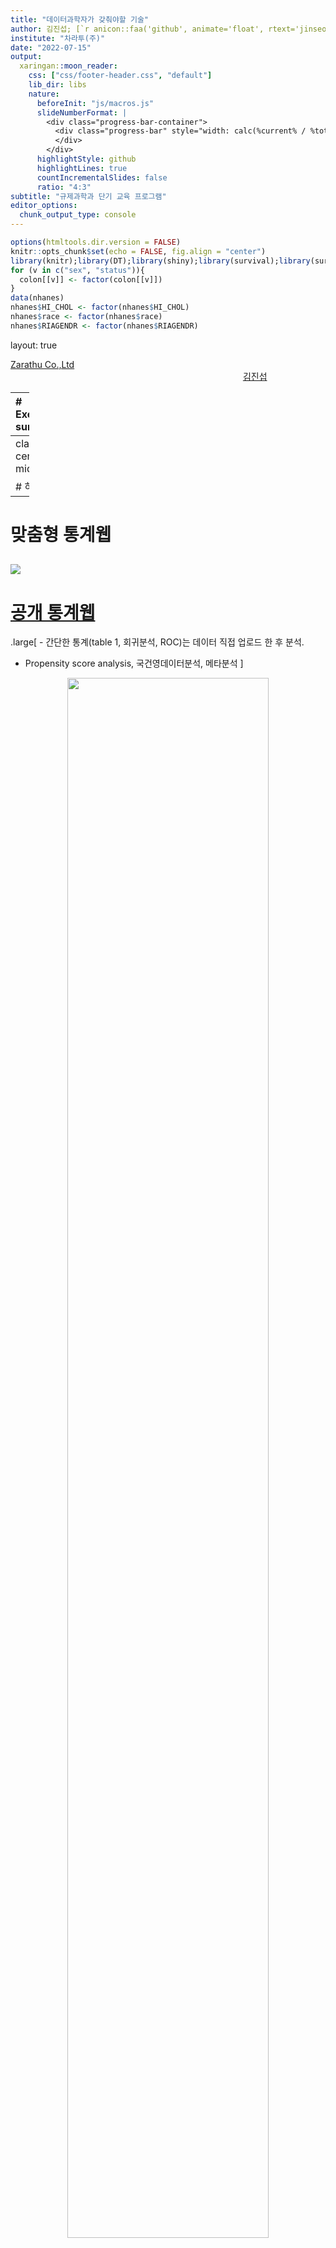 ```yaml
---
title: "데이터과학자가 갖춰야할 기술"
author: 김진섭; [`r anicon::faa('github', animate='float', rtext='jinseob2kim')`](https://github.com/jinseob2kim)
institute: "차라투(주)"
date: "2022-07-15"
output:
  xaringan::moon_reader:
    css: ["css/footer-header.css", "default"]
    lib_dir: libs
    nature:
      beforeInit: "js/macros.js"
      slideNumberFormat: |
        <div class="progress-bar-container">
          <div class="progress-bar" style="width: calc(%current% / %total% * 100%);">
          </div>
        </div>
      highlightStyle: github
      highlightLines: true
      countIncrementalSlides: false
      ratio: "4:3" 
subtitle: "규제과학과 단기 교육 프로그램"
editor_options: 
  chunk_output_type: console
---
```


```r
options(htmltools.dir.version = FALSE)
knitr::opts_chunk$set(echo = FALSE, fig.align = "center")
library(knitr);library(DT);library(shiny);library(survival);library(survey)
for (v in c("sex", "status")){
  colon[[v]] <- factor(colon[[v]])
}
data(nhanes)
nhanes$HI_CHOL <- factor(nhanes$HI_CHOL)
nhanes$race <- factor(nhanes$race)
nhanes$RIAGENDR <- factor(nhanes$RIAGENDR)

```


layout: true

<div class="my-footer"><span><a href="https://www.zarathu.com">Zarathu Co.,Ltd</a>   
&emsp;&emsp;&emsp;&emsp;&emsp;&emsp;&emsp;&emsp;&emsp;&emsp;&emsp;&emsp;&emsp;
&emsp;&emsp;&emsp;&emsp;&emsp;&emsp;&emsp;&emsp;&emsp;&emsp;&emsp;&emsp;&emsp;
<a href="https://github.com/jinseob2kim">김진섭</a></span></div> 


---
# Executive summary

.large[
분석: **의학 + 연구는 R**추천 
- 데이터 전처리는 **[data.table](https://blog.zarathu.com/posts/2022-02-11-datatable/)** 과 `%>%`.  

- R로 ppt/xlsx 만들기(분석결과 반출)

- 일반, 반복측정, 표본추출, Propensity, meta, 시계열, ML

- 코드관리는 Github

서비스: 리포트(Rmarkdown), 웹 애플리케이션(Shiny) 

서버: 분석환경 or 웹 서비스
- 리눅스, 클라우드, Docker 
]



---
class: center, middle


# 하는일 


---
# 맞춤형 통계웹

![](https://raw.githubusercontent.com/jinseob2kim/lecture-general/master/docs/cdm-intro/ss.png)
---
# [공개 통계웹](https://openstat.ai) 

.large[
- 간단한 통계(table 1, 회귀분석, ROC)는 데이터 직접 업로드 한 후 분석.

- Propensity score analysis, 국건영데이터분석, 메타분석 
]

<center>
<img src="https://openstat.ai/static/img/services/GeneralApps/metaAnalysis.png" width=80%></a>
</center>

---
# 프로그램 개발, 블로그 운영

.large[
[R](https://www.r-project.org/) packages

- [jstable](https://github.com/jinseob2kim/jstable): 논문용 테이블 만들기


- [jskm](https://github.com/jinseob2kim/jskm): 생존분석 그림 만들기


- [jsmodule](https://github.com/jinseob2kim/jsmodule): 웹에서 하는 통계분석


개발환경 배포
- [rshiny image](https://github.com/jinseob2kim/docker-rshiny)

블로그: https://blog.zarathu.com

]


---
# 80,000 다운로드

<center>
<img src="https://raw.githubusercontent.com/jinseob2kim/lecture-general/master/docs/korea-preventive/cran.png" width=80%></a>
</center>


---
# 발표: R패키지 개발 후기
<center>
<img src="https://raw.githubusercontent.com/jinseob2kim/lecture-general/master/docs/snu-premed/RUCK2019.jpg" width=80%></a>
</center>

---
# 주요 계약 


- 대한심혈관중재학회 [COBIS III 레지스트리](https://clinicaltrials.gov/ct2/show/NCT03068494) 분석: [추가계약](http://pf.kakao.com/_XsuxgC/48388190)


- 서울성모병원 [COREA-AMI II 레지스트리](https://clinicaltrials.gov/ct2/show/NCT02806102) 분석: [10개 연구 계약](http://pf.kakao.com/_XsuxgC/48043955)


- 삼성서울병원 [공통데이터모델(CDM)](http://www.feedernet.org/html/?pmode=cdmdrn) 분석: [심평원 코로나데이터](https://hira-covid19.net/) 분석 중 


- 강동성심병원 CDM 분석지원: 공단표본데이터 분석 중 


- 경기도감염병관리지원단 코로나 대시보드 with Shinykorea: [최종보고](https://shinykorea.github.io/corona-activityrecord) 


- 삼성서울병원 이식외과 육종(sarcoma) 데이터 분석: [5개 연구 계약](http://pf.kakao.com/_XsuxgC/51701089) 


- 해운대백병원 정신질환 네트워크분석: [논문 5편](http://pf.kakao.com/_XsuxgC/52664370) 게재


- 성균관의대 환경역학연구실 [미세먼지 대시보드](http://pf.kakao.com/_XsuxgC/43627405)


- [삼성서울병원 정신과 통계자문계약](http://pf.kakao.com/_XsuxgC/55192190)

- [서울대병원 순환기내과 통계자문계약](http://pf.kakao.com/_XsuxgC/55577702)

---
# 주요 논문 성과 

.large[
SCI 논문 200건 지원
]
<center>
<img src="https://raw.githubusercontent.com/jinseob2kim/lecture-general/master/docs/snu-premed/paper.jpg" width=80%></a>
</center>



---
# 정부지원사업 선정

<center>
<img src="https://raw.githubusercontent.com/jinseob2kim/lecture-general/master/docs/snu-premed/gv.jpg" width=100%></a>
</center>


---
# 22년 IITP 연구개발과제 선정 

.large[
2년 10.5억 with 앤틀러, 파이디지털헬스케어
]
<center>
<img src="http://k.kakaocdn.net/dn/bsgueW/btrzkqLQ3H2/qQBLFHw769HWkRJyeRWRG1/img_l.jpg" width=70%></a>
</center>

---
# 22년 창업도약패키지 선정

.large[
1억
]
<center>
<img src="http://k.kakaocdn.net/dn/cQa4s2/btrESX34HXo/GJZOCzNJwzo4B4czmb2tKk/img_xl.jpg" width=50%></a>
</center>

---
# 규제과학과 3학점 강의

.large[
R 활용 빅데이터분석: 공단/국건영 예제데이터 활용
]

<center>
<a href="https://github.com/jinseob2kim/R-skku-biohrs"><img src="lecture.png" width=80%></a>
</center>

---

class: center, middle

# 분석


---
# R vs Python

.large[
**의료데이터 + 연구**는 R이 좋다.

- 의학분야 최신패키지는 R first

- 강력한 전처리 패키지 존재: [tidyverse](https://blog.zarathu.com/posts/2020-04-06-rdatamanagementtidyverse/), [data.table](https://blog.zarathu.com/posts/2022-02-11-datatable/)

- 문서, 슬라이드 제작등 컨텐츠 만드는데 최적화. 

- [Rmarkdown](https://blog.zarathu.com/posts/2019-01-03-rmarkdown/): 글, 테이블, 그림, 참고문헌까지 R로만 논문 작성가능. 

- 공통데이터모델(OMOP-CDM) 분석언어
]

--
.large[
**AI 특화**는 Python 추천

- R로도 다 되긴하나(torch, keras), 구글링 Python 유리

- 신경망 외 일반적인 ML은 R로 충분히 좋다([caret](https://github.com/topepo/caret/) 추천)
]

---
# [tidyverse](https://blog.zarathu.com/posts/2020-04-06-rdatamanagementtidyverse/)

.large[
R 기본문법 대체, 사실상 표준문법. 
]

<center>
<a href="https://www.storybench.org/getting-started-with-tidyverse-in-r/"><img src="https://www.storybench.org/wp-content/uploads/2017/05/tidyverse.png" width=100%></a>
</center>

<center>
<a href="http://ds4ps.org/dp4ss-textbook/p-072-data-recipes.html"><img src="http://ds4ps.org/dp4ss-textbook/figures/chaining_data_verbs.png" width=70%></a>
</center>


---
# [data.table](https://blog.zarathu.com/posts/2022-02-11-datatable/)

.large[
가장 빠른 스피드, 빅데이터용 필수패키지

- 심평원/공단분석 필수.

- 파일 가장 빨리 읽고 쓰는 [fst](https://www.fstpackage.org/)와 찰떡궁합

- 멀티코어 지원

]

<center>
<a href="https://github.com/fastverse/fastverse"><img src="https://pbs.twimg.com/media/E8mHra4VgA0vnY_.jpg" width=100%></a>
</center>


---
# [R plot](https://blog.zarathu.com/posts/2022-03-25-graph/)

.large[
[ggplot2](https://ggplot2.tidyverse.org/) > Base: 사실상 표준 

- [ggpubr](https://partrita.github.io/posts/ggpubr/) : 연구용 그림 + p-value 최적화

- [highcharter](https://jkunst.com/highcharter/): 반응형 그림, 상업용은 유료

- [jskm](https://github.com/jinseob2kim/jskm): 자체 개발 kaplan-meier 패키지 
]

<center>
<a href="https://github.com/jinseob2kim/jskm"><img src="https://github.com/jinseob2kim/jskm/raw/master/man/figures/README-unnamed-chunk-5-3.png" width=50%></a>
</center>

---
# PPT export: [officer](https://davidgohel.github.io/officer/)

.large[
그림 직접수정위해 반드시 PPT with 벡터그래픽 필요
]

```r
library(rvg);library(officer)
editable_graph <- dml(ggobj = gg_plot)
doc <- read_pptx()
doc <- add_slide(doc)
doc <- ph_with(x = doc, editable_graph,
   location = ph_location_type(type = "body") )
print(doc, target = "reports/rvg.pptx")
```

<center>
<a href="https://ardata-fr.github.io/officeverse/reports/rvg.pptx"><img src="https://ardata-fr.github.io/officeverse/static/r-img/img-unnamed-chunk-77.png" width=40%></a>
</center>



---
# 공단/심평원분석 전략 

.large[
공단/심평원은 SAS 파일, 그러나 R로 대부분 가능 

- [haven](https://haven.tidyverse.org) 패키지로 sas7bdat 읽기, but 느림

- csv 또는 fst로 변환하여 R로 빨리 읽기

- SAS는 R서버 RAM보다 큰 데이터 다룰 때만: 크게크게 쳐냄

- 반출 테이블: xlsx 하나에 탭들로 저장, [openxlsx](https://github.com/ycphs/openxlsx) 패키지 이용

- 반출 그림: pptx 하나에 여러 슬라이드로 저장. [officer](https://davidgohel.github.io/officer/)

]


---
# [openxlsx](https://github.com/ycphs/openxlsx)

```r
# create workbook
wb <- createWorkbook()
addWorksheet(wb = wb, sheetName = "htwt")
writeData(wb = wb, sheet = "htwt", x = htwt)

addWorksheet(wb = wb, sheetName = "smk")
writeData(wb = wb, sheet = "smk", x = smk, rowNames=T)

saveWorkbook(wb, "tables.xlsx", overwrite = T) 
```
.large[
[반출 파일 실습](https://github.com/jinseob2kim/R-skku-biohrs/blob/main/lecture/dataexport.pptx?raw=true)
]


---
# CDM(OMOP) with R

.large[
CDM 분석 모든과정은 [R패키지](https://github.com/OHDSI)로 구현됨.
]

<center>
<img src="https://www.ohdsi.org/wp-content/uploads/2020/06/methodsLibrary.png" width=70%></a>
</center>


---
# 분석코드, 결과도 R패키지

.large[
연구설계, 분석방법이 포함된 자체 R패키지가 코드공유 표준. 

- R패키지를 여러 기관에서 실행
]

https://github.com/zarathucorp/RanitidineCancerRisk

--
.large[
분석결과는 R Shiny로 

- 실행결과를 R기반 웹애플리케이션으로 표현

- 분석코드에 웹코드도 포함되어있음.
]



---

# 통계 

.large[

데이터 형태에 따라 
- 일반, 반복측정, 표본추출, Propensity/IPTW

생존분석: Time-dependent analysis, landmark analysis

메타분석: [meta](https://bookdown.org/MathiasHarrer/Doing_Meta_Analysis_in_R/), [자체 개발앱](https://openstat.ai/app/meta-analysis/)

시계열분석: [fpp3 교과서](https://otexts.com/fpp3/)- ARIMA, [prophet](https://facebook.github.io/prophet/)

ML general: [caret](https://topepo.github.io/caret/index.html)

Non-linear(GAM) model: [mgcv](https://www.maths.ed.ac.uk/~swood34/mgcv/)


]

---
# 분석(X), 결과테이블(O)

```r
tb <- jstable::CreateTableOneJS(c("sex", "age", "status", "time"), strata = "rx", data = colon, nonnormal = "time")
kable(tb$table[, 1:6])
```

---
# 표본추출(국건영)

```r
nhanesSvy <- svydesign(ids = ~ SDMVPSU, strata = ~ SDMVSTRA, weights = ~ WTMEC2YR, nest = T, data = nhanes)
tb <- jstable::svyCreateTableOneJS(c("HI_CHOL", "agecat"), strata = "RIAGENDR", data = nhanesSvy)
kable(tb$table[, 1:5])
```

---
# 회귀분석류 table 만들기 

```r
glm_gaussian <- glm(mpg~cyl + disp, data = mtcars)
jstable::glmshow.display(glm_gaussian, decimal = 2)$table %>% kable

glm_binomial <- glm(vs~cyl + disp, data = mtcars, family = binomial)
jstable::glmshow.display(glm_binomial, decimal = 2)$table %>% kable

```

[더 살펴보기](https://github.com/jinseob2kim/jstable)


---
# Propensity score

.large[

그룹간의 baseline 맞춰주는 방법

- **Matching**: 적당한 사람들을 뽑음, N loss

- **IPTW(Inverse probability treatment weighting)**: 사람마다 가중치를 다르게 줌, N loss 無

- [MatchIt](https://cran.r-project.org/web/packages/MatchIt/vignettes/MatchIt.html): 2그룹 PS matching, IPTW 

- [twang](https://cran.r-project.org/web/packages/twang/index.html) : 3그룹 이상 IPTW
]




---
# [생존분석 심화](https://blog.zarathu.com/posts/2020-10-29-survivalpractice/)


**Time-dependent  coefficients**
- 비례위험가정 깨질 때, Landmark analysis

**Time-dependent covariate**
- 관찰 시작 후 covariate 상태가 바뀔때 (ex: 약물복용) 

예: 피부질환 진단 후(Indexdate) 약물치료 여부에 따른 Outcome
- **Indexdate ~ 약물치료일, 약물치료일 ~ F/U 마지막날** 한 사람의 데이터를 2개로 나눔.

Competing risk analysis: 최신 `survival` 패키지 기본옵션. 

- 심혈관질환 발생할 사람이었는데 죽어서 못본다?

- 심혈관질환: outcome, 사망: competing risk



---
# Landmark analysis

```r
colon$status <- as.integer(as.character(colon$status))
```

```r
fit <- survfit(Surv(time,status)~rx, data=colon)
jskm::jskm(fit, mark = F,  surv.scale = "percent", pval =T, table = T, cut.landmark = 500, showpercent = T)

```



---
# Meta analysis

.large[
[meta](https://github.com/guido-s/meta/) 패키지가 표준
- Forest/Drapery plot, Sub-group analysis

- Random/Fixed effect

- Publication bias: Funnel plot/Trim & fill 
]

[자체 개발앱](https://openstat.ai/app/meta-analysis/)



---
# 시계열

.large[
[fpp3](https://otexts.com/fpp3/) 교과서 추천

- [tsibble](https://tsibble.tidyverts.org/): 시계열 데이터전처리 

- [fable](https://fable.tidyverts.org/): ARIMA 계수 자동추정, 간단한 시계열 인공신경망

- [prophet](https://facebook.github.io/prophet/): Meta 가 개발한 Additive model 기반 패키지 
]

<center>
<a href="https://www.youtube.com/watch?v=6v3_AsbhqrE"><img src="https://i.ytimg.com/vi/6v3_AsbhqrE/maxresdefault.jpg" width=40%></a>
</center>



---
# ETC

.large[
Non-linear(GAM) model
- [mgcv](https://www.maths.ed.ac.uk/~swood34/mgcv/) 패키지가 표준

ML general
- [caret](https://topepo.github.io/caret/index.html)
]


---
# [Github](https://github.com/)

.large[
코딩하는 사람은 무조건 써야함. R보다 더 중요

- 코드 관리, 모든 중간기록 보관

- 오픈소스 SW(예: R패키지) 는 대부분 Github 프로젝트

- 포트폴리오 관리: 사실상의 이력서

- 간단한 홈페이지 운영 가능: 본 슬라이드도 Github 호스팅
]



---

class: center, middle

# 서비스


---
# [R](https://www.r-project.org/)의 확장

.large[
[R](https://www.r-project.org/)은 이제 단순한 통계프로그램이 아님.

* [R Markdown](https://rmarkdown.rstudio.com/): 논문과 발표자료를 [R](https://www.r-project.org/) 에서 직접 만듦. [과거 정리 내용](https://blog.zarathu.com/posts/2019-01-03-rmarkdown/)
]
--

.large[
* [blogdown](https://github.com/rstudio/blogdown): 홈페이지도 만들 수 있음. 당사 홈페이지도 이것과 [distill](https://rstudio.github.io/distill/) 로 제작.
]
--

.large[
* [Shiny](https://shiny.rstudio.com/), [Shiny Server](https://www.rstudio.com/products/shiny/shiny-server/): 서버 구축하고 웹기반 앱을 만들 수 있음. 간단한 Shiny 앱들은 Shinyapps.io 에서 무료호스팅.

]
--

법인 설립 후 모든 작업에 [R](https://www.r-project.org/)을 이용함. 

---
# 논문 

.large[
[R](https://www.r-project.org/)에서 글, 그림, 테이블, 참고문헌까지 직접 작성. 
 
* [rticles](https://github.com/rstudio/rticles): 대부분 학술지의 템플릿을 포함.

```r
include_graphics("https://bookdown.org/yihui/rmarkdown/images/rticles-templates.png")
```

]

[준비하던 박사논문](https://blog.zarathu.com/posts/2018-11-08-mdlm/)  


---
# 발표 슬라이드

.large[
논문쓸 때 이용했던 R 코드 활용, 빠르게 발표 슬라이드 제작 가능.

* [기본 템플릿](https://rmarkdown.rstudio.com/lesson-11.html), [xaringan](https://github.com/yihui/xaringan) 패키지: 이 슬라이드도 [xaringan](https://github.com/yihui/xaringan)으로 제작.

```r
include_graphics("https://user-images.githubusercontent.com/163582/53144527-35f7a500-3562-11e9-862e-892d3fd7036d.gif")
```

포스터: [posterdown](https://brentthorne.github.io/posterdown_html_showcase/), [pagedown](https://pagedown.rbind.io/poster-relaxed)
]





---
# 홈페이지

.large[
[blogdown](https://github.com/rstudio/blogdown), [distill](https://rstudio.github.io/distill/): [깃허브](https://pages.github.com/) 통해 무료 웹호스팅 가능.

```r
include_graphics("https://www.storybench.org/wp-content/uploads/2019/05/blogdown-new-site-e1557149319624-730x457.png")
```

[홈페이지](https://github.com/zarathucorp/zarathu), [블로그](https://github.com/zarathucorp/blog)
]

---
# 웹 앱

.large[
[Shiny](https://shiny.rstudio.com/): [R](https://www.r-project.org/) 코드만으로 웹앱 제작
]
```r
include_graphics("https://shiny.rstudio.com/images/debugging/kmeans-showcase.gif")
```





---

class: center, middle

# Shiny 소개


---

### [Shiny](https://shiny.rstudio.com/) is an R package that makes it easy to **build web applications with R**



```r
include_graphics("https://github.com/jinseob2kim/shiny-workshop-odsc2019/raw/master/docs/rs.png")
```

---

# 웹 개발 지식 없어도 됨

```r
include_graphics("https://github.com/jinseob2kim/shiny-workshop-odsc2019/raw/master/docs/css.png")
```


---

# Shiny app

```r
include_graphics("https://github.com/jinseob2kim/shiny-workshop-odsc2019/raw/master/docs/ui.png")
```

---

# UI & SERVER

```r
include_graphics("https://github.com/jinseob2kim/shiny-workshop-odsc2019/raw/master/docs/ui2.png")
```




---

# Make basic App

* `app.R` 파일 만들고(**이름 바뀌면 안됨**)

* `ui` 와 `server` 코드 작성 후 `shinyApp` 으로 마무리. **Run App** 눌러 실행.

  - `ui.R`, `server.R` 따로 작성할 수도 있음. 개인 취향



```r
include_graphics("https://github.com/jinseob2kim/shiny-workshop-odsc2019/raw/master/docs/basic.png")
```






---
# 공부모임: Shiny 밋업

.large[
https://github.com/shinykorea/Meetup

- 월 1회 공부내용 공유. 36회 진행 

- 의료/유전학/축산/반도체/게임/IPTV/회계 등 다양한 분야 사람들이 모임. 

- **경기도 코로나 대시보드 공동작업**

- 21년 공개SW기반 **커뮤니티** 지원사업, **韓中日 공개SW** 국제협력 강화 TASK 선정


]




---

class: center, middle

# 서버


---
# 분석환경 

.large[
빅데이터분석은 대부분 리눅스 서버에서
- 공단/심평원 R server

서버 초기세팅(RStudio, 패키지, Shiny 설치) 위한 리눅스 지식(ubuntu or fedora)

]
<center>
<a href="https://affizon.com/ko/fedora-%EB%8C%80-ubuntu-%EC%96%B4%EB%96%A4-linux-%EB%B0%B0%ED%8F%AC%EA%B0%80-%EB%8D%94-%EB%82%AB%EC%8A%B5%EB%8B%88%EA%B9%8C"><img src="https://affizon.com/wp-content/uploads/2021/10/Fedora-%D1%81%D1%80%D0%B5%D1%89%D1%83-Ubuntu-%D0%9A%D0%BE%D1%8F-%D0%B4%D0%B8%D1%81%D1%82%D1%80%D0%B8%D0%B1%D1%83%D1%86%D0%B8%D1%8F-%D0%BD%D0%B0-Linux-%D0%B5-%D0%BF%D0%BE-%D0%B4%D0%BE%D0%B1%D1%80%D0%B0.jpg?ezimgfmt=rs:372x210/rscb1/ng:webp/ngcb1" width=70%></a>
</center>

]


---
# 서버 바뀌면?

.large[
서버 바뀔때 마다 새로 세팅?
- R 패키지 설치에만 1시간 이상 걸림(리눅스는 오래걸림)

아예 초기세팅 완료된 가상머신을 만들어놓자. 그러나 Virtual Machine(VM) 은 너무 느림

- [Docker](https://www.docker.com/)는 리눅스기반 컨테이너 서비스.

- [rocker project](https://www.rocker-project.org/): R 관련 Docker image 모음

- RStudio, 패키지, Shiny server 모두 설치된 [rshiny image](https://github.com/jinseob2kim/docker-rshiny) 자체 개발 
]



---
# Docker  

.large[
마이크로서비스 아키텍처란?
]

```r
include_graphics("https://blog.philipphauer.de/blog/2015/0411-microservices-nutshell-pros-cons/Monolith-vs-Microservices.png")
```

```r
include_graphics("https://blog.philipphauer.de/blog/2015/0411-microservices-nutshell-pros-cons/Scaling-Microservices.png")
```


---
# 여행용 파우치 

```r
include_graphics("https://funshop.akamaized.net/products/0000045775/HF-INLUGGAGE-POUCH-LINGERIE-%EC%83%81%EC%84%B8%ED%8E%98%EC%9D%B4%EC%A7%80_01.jpg")
```


---
# 여행용 파우치 장단점

장점

1. **깔끔하다.**

2. 치우기 쉽다. 

3. 다른 가방으로 옮기기 쉽다. 

4. 가방 종류에 구애받지 않는다.


단점

1. 실제 쓸 수 있는 공간이 줄어든다. 

2. 분리해서 넣기 귀찮다. 

3. 물건 찾을 때 지퍼를 한번 더 열어야 된다. 


---
# Microservice 장단점

장점

1. **깔끔하다.**

2. 삭제가 쉽다. 

3. 다른 컴퓨터에 재설치 쉽다.

4. 컴퓨터/서버 종류에 구애받지 않는다. 


단점

1. 실제 쓸 수 있는 용량이 줄어든다. 

2. 서비스마다 모듈 만들기 귀찮다. 

3. 성능저하 우려 


**가상머신(Virtual machine)** 활용이 대표적.  

---
# [Docker](https://www.docker.com/what-docker)

- 빠르고 용량이 적은 가상머신?
- [Docker hub](https://hub.docker.com/)을 통해 [github](https://github.com/)처럼 이용가능.  
    + [github](https://github.com/)과 연계 가능 
    + [github](https://github.com/)에 이미지 제작 코드 저장하면 [Docker hub](https://hub.docker.com/)에 실제 이미지가 저장


```r
include_graphics("https://journals.plos.org/plosone/article/figure/image?size=large&id=10.1371/journal.pone.0152686.g002")
```


---
# 클라우드

.large[
물리서버 필요없음, 쓴만큼 요금부과 
- AWS, Azure, 네이버, [vultr](https://www.vultr.com/)(한국 region 있으면서 가장저렴)

OMOM-CDM 실습환경이 [AWS](https://github.com/OHDSI/OHDSIonAWS)로 제공됨 

[openstat.ai](https://openstat.ai) 도 클라우드에서 운영

]

<center>
<a href="https://github.com/OHDSI/OHDSIonAWS"><img src="https://raw.githubusercontent.com/OHDSI/OHDSIonAWS/master/images/ohdsi_architecture_block_diagram.png" width=55%></a>
</center>


---
# 발표: 개발환경구축
<center>
<a href="https://blog.zarathu.com/posts/2018-11-08-ruck2018/"><img src="https://raw.githubusercontent.com/jinseob2kim/lecture-general/master/docs/snu-premed/RUCK2018.jpg" width=80%></a>
</center>



---
# Executive summary

.large[
분석: **의학 + 연구는 R**추천 
- 데이터 전처리는 **[data.table](https://blog.zarathu.com/posts/2022-02-11-datatable/)** 과 `%>%`.  

- R로 ppt/xlsx 만들기(분석결과 반출)

- 일반, 반복측정, 표본추출, Propensity, meta, 시계열

- 코드관리는 Github

서비스: 리포트(Rmarkdown), 웹 애플리케이션(Shiny) 

서버: 분석환경 or 웹 서비스
- 리눅스, 클라우드, Docker 
]

---
# 철강왕 박태준

.large[
> 선조의 피값(대일 청구권 자금)으로 짓는 제철소, 실패하면 영일만에 빠져 죽자
]

<center>
<img src="https://pds.joongang.co.kr/news/component/htmlphoto_mmdata/201511/29/htm_2015112912557808759.jpg" width=40%></a>
</center>





---
# 医俠(의협) = 義俠

.large[
> 피눈물로 만들어진 데이터, 실패하면 한강에 빠져 죽자 


- 암환자 췌장절제여부 데이터를 보면서 

- 최악과 차악뿐인 선택지를 두고 눈물흘리는 환자들과 의료진이 떠올랐고

- 눈물이났다. 
]





---

class: center, middle

# END
